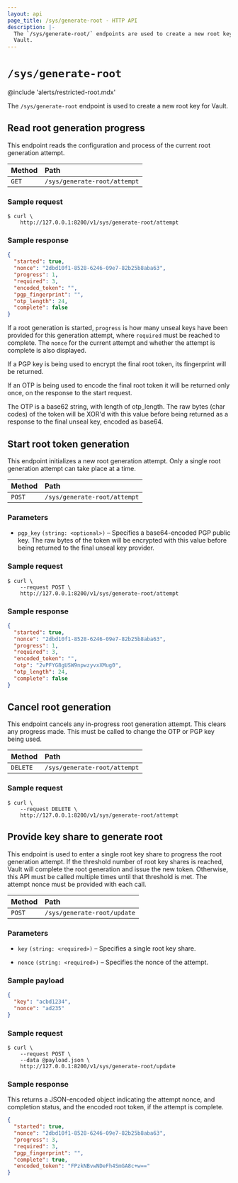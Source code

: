 ```yaml
---
layout: api
page_title: /sys/generate-root - HTTP API
description: |-
  The `/sys/generate-root/` endpoints are used to create a new root key for
  Vault.
---
```


# `/sys/generate-root`

@include 'alerts/restricted-root.mdx'

The `/sys/generate-root` endpoint is used to create a new root key for Vault.

## Read root generation progress

This endpoint reads the configuration and process of the current root generation
attempt.

| Method | Path                         |
| :----- | :--------------------------- |
| `GET`  | `/sys/generate-root/attempt` |

### Sample request

```shell-session
$ curl \
    http://127.0.0.1:8200/v1/sys/generate-root/attempt
```

### Sample response

```json
{
  "started": true,
  "nonce": "2dbd10f1-8528-6246-09e7-82b25b8aba63",
  "progress": 1,
  "required": 3,
  "encoded_token": "",
  "pgp_fingerprint": "",
  "otp_length": 24,
  "complete": false
}
```

If a root generation is started, `progress` is how many unseal keys have been
provided for this generation attempt, where `required` must be reached to
complete. The `nonce` for the current attempt and whether the attempt is
complete is also displayed.

If a PGP key is being used to encrypt the final root
token, its fingerprint will be returned.

If an OTP is being used to encode the final root token it will be returned only
once, on the response to the start request.

The OTP is a base62 string, with length of otp_length.
The raw bytes (char codes) of the token will be XOR'd with
this value before being returned as a response to the final unseal
key, encoded as base64.

## Start root token generation

This endpoint initializes a new root generation attempt. Only a single root
generation attempt can take place at a time.

| Method | Path                         |
| :----- | :--------------------------- |
| `POST` | `/sys/generate-root/attempt` |

### Parameters

- `pgp_key` `(string: <optional>)` – Specifies a base64-encoded PGP public key.
  The raw bytes of the token will be encrypted with this value before being
  returned to the final unseal key provider.

### Sample request

```shell-session
$ curl \
    --request POST \
    http://127.0.0.1:8200/v1/sys/generate-root/attempt
```

### Sample response

```json
{
  "started": true,
  "nonce": "2dbd10f1-8528-6246-09e7-82b25b8aba63",
  "progress": 1,
  "required": 3,
  "encoded_token": "",
  "otp": "2vPFYG8gUSW9npwzyvxXMug0",
  "otp_length": 24,
  "complete": false
}
```

## Cancel root generation

This endpoint cancels any in-progress root generation attempt. This clears any
progress made. This must be called to change the OTP or PGP key being used.

| Method   | Path                         |
| :------- | :--------------------------- |
| `DELETE` | `/sys/generate-root/attempt` |

### Sample request

```shell-session
$ curl \
    --request DELETE \
    http://127.0.0.1:8200/v1/sys/generate-root/attempt
```

## Provide key share to generate root

This endpoint is used to enter a single root key share to progress the root
generation attempt. If the threshold number of root key shares is reached,
Vault will complete the root generation and issue the new token. Otherwise,
this API must be called multiple times until that threshold is met. The attempt
nonce must be provided with each call.

| Method | Path                        |
| :----- | :-------------------------- |
| `POST` | `/sys/generate-root/update` |

### Parameters

- `key` `(string: <required>)` – Specifies a single root key share.

- `nonce` `(string: <required>)` – Specifies the nonce of the attempt.

### Sample payload

```json
{
  "key": "acbd1234",
  "nonce": "ad235"
}
```

### Sample request

```shell-session
$ curl \
    --request POST \
    --data @payload.json \
    http://127.0.0.1:8200/v1/sys/generate-root/update
```

### Sample response

This returns a JSON-encoded object indicating the attempt nonce, and completion
status, and the encoded root token, if the attempt is complete.

```json
{
  "started": true,
  "nonce": "2dbd10f1-8528-6246-09e7-82b25b8aba63",
  "progress": 3,
  "required": 3,
  "pgp_fingerprint": "",
  "complete": true,
  "encoded_token": "FPzkNBvwNDeFh4SmGA8c+w=="
}
```
